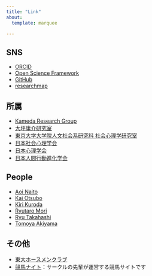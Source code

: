 ---
title: "Link"
about:
  template: marquee

---

## SNS

- [ORCID](https://orcid.org/0000-0002-7561-992X)
- [Open Science Framework](https://osf.io/vrk8f/)
- [GitHub](https://github.com/hiz-repo)
- [researchmap](https://researchmap.jp/hsuganuma)


## 所属

- [Kameda Research Group](http://www.tatsuyakameda.com/)
- [大坪庸介研究室](https://www.l.u-tokyo.ac.jp/~yohtsubo/)
- [東京大学大学院人文社会系研究科 社会心理学研究室](http://www.utokyo-socpsy.com/index.html)
- [日本社会心理学会](https://www.socialpsychology.jp/)
- [日本心理学会](https://psych.or.jp/)
- [日本人間行動進化学会](https://www.hbesj.org/)


## People

- [Aoi Naito](https://naito-aoi.github.io/)
- [Kai Otsubo](https://kotsubo686.wixsite.com/kotsubo)
- [Kiri Kuroda](https://kirikuroda.com/)
- [Ryutaro Mori](https://ryutau.github.io/)
- [Ryu Takahashi](https://ryu-thakahashi.github.io/)
- [Tomoya Akiyama](https://ev-seisaku.com/tomoya-akiyama/)


## その他

- [東大ホースメンクラブ](https://ameblo.jp/ut-horsemen/)
- [競馬ナイト](https://keiba-night.com/)：サークルの先輩が運営する競馬サイトです
